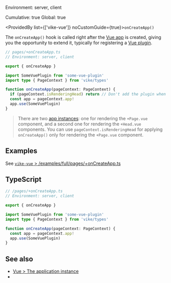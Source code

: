 
Environment: server, client  
<Link href="/config#cumulative">Cumulative</Link>: true  
<Link href="/config#global">Global</Link>: true  

<ProvidedBy list={['vike-vue']} noCustomGuide={true}>`onCreateApp()`</ProvidedBy>

The `onCreateApp()` hook is called right after the
[Vue app](https://vuejs.org/guide/essentials/application.html) is created, giving you the opportunity to extend it,
typically for registering a [Vue plugin](https://vuejs.org/guide/reusability/plugins.html).

```ts
// pages/+onCreateApp.ts
// Environment: server, client

export { onCreateApp }

import SomeVuePlugin from 'some-vue-plugin'
import type { PageContext } from 'vike/types'

function onCreateApp(pageContext: PageContext) {
  if (pageContext.isRenderingHead) return // Don't add the plugin when rendering <head>
  const app = pageContext.app!
  app.use(SomeVuePlugin)
}
```

> There are two [app instances](https://vuejs.org/guide/essentials/application): one for rendering the `+Page.vue` component, and a second one for rendering the `+Head.vue` components. You can use `pageContext.isRenderingHead` for applying `onCreateApp()` only for rendering the `+Page.vue` component.


## Examples

See [`vike-vue` > /examples/full/pages/+onCreateApp.ts](https://github.com/vikejs/vike-vue/blob/main/examples/full/pages/%2BonCreateApp.ts)


## TypeScript

```ts
// /pages/+onCreateApp.ts
// Environment: server, client

export { onCreateApp }

import SomeVuePlugin from 'some-vue-plugin'
import type { PageContext } from 'vike/types'

function onCreateApp(pageContext: PageContext) {
  const app = pageContext.app!
  app.use(SomeVuePlugin)
}
```


## See also

- [Vue > The application instance](https://vuejs.org/guide/essentials/application)
- <Link href="/hooks" />
